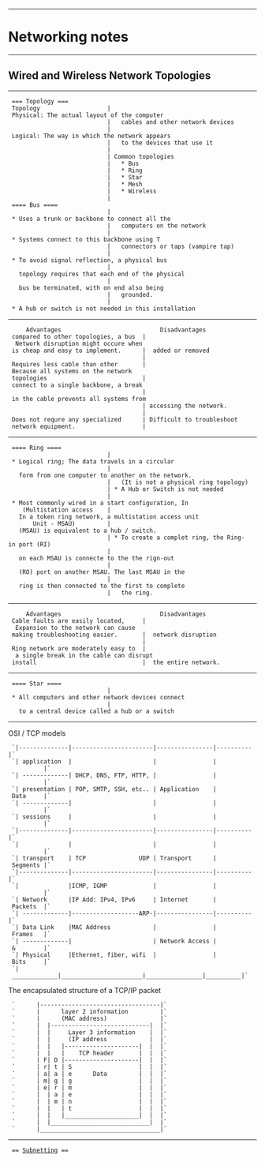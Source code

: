 --------------------------------------------------------------------------------
= Networking notes =
--------------------------------------------------------------------------------
== Wired and Wireless Network Topologies ==
--------------------------------------------------------------------------------
  === Topology ===
  Topology                   | Physical: The actual layout of the computer 
                             |   cables and other network devices
                             | Logical: The way in which the network appears 
                             |   to the devices that use it
                             |
                             | Common topologies 
                             |   * Bus
                             |   * Ring
                             |   * Star
                             |   * Mesh
                             |   * Wireless
                             |
  ==== Bus ====
                             | * Uses a trunk or backbone to connect all the 
                             |   computers on the network
                             | * Systems connect to this backbone using T 
                             |   connectors or taps (vampire tap)
                             | * To avoid signal reflection, a physical bus 
                             |   topology requires that each end of the physical
                             |   bus be terminated, with on end also being 
                             |   grounded.
                             | * A hub or switch is not needed in this installation
--------------------------------------------------------------------------------
      Advantages                            Disadvantages
  compared to other topologies, a bus  |  Network disruption might occure when
  is cheap and easy to implement.      |  added or removed
                                       |
  Requires less cable than other       | Because all systems on the network 
  topologies                           | connect to a single backbone, a break 
                                       | in the cable prevents all systems from
                                       | accessing the network.
                                       |
  Does not requre any specialized      | Difficult to troubleshoot
  network equipment.                   |
--------------------------------------------------------------------------------
  ==== Ring ====
                             | * Logical ring; The data travels in a circular 
                             |   form from one computer to another on the network.
                             |   (It is not a physical ring topology)
                             | * A Hub or Switch is not needed
                             | * Most commonly wired in a start configuration, In
     (Multistation access    |   In a token ring network, a multistation access unit
        Unit - MSAU)         |   (MSAU) is equivalent to a hub / switch.
                             | * To create a complet ring, the Ring-in port (RI)
                             |   on each MSAU is connecte to the the rign-out 
                             |   (RO) port on another MSAU. The last MSAU in the
                             |   ring is then connected to the first to complete
                             |   the ring.
--------------------------------------------------------------------------------
      Advantages                            Disadvantages
  Cable faults are easily located,     |  Expansion to the network can cause
  making troubleshooting easier.       |  network disruption
                                       |
  Ring network are moderately easy to  |  a single break in the cable can disrupt
  install                              |  the entire network.
--------------------------------------------------------------------------------
  ==== Star ====
                             | * All computers and other network devices connect
                             |   to a central device called a hub or a switch
--------------------------------------------------------------------------------
OSI / TCP models

  `|--------------|-----------------------|----------------|----------|`
  `| application  |                       |                |          |`
  `| -------------| DHCP, DNS, FTP, HTTP, |                |          |`
  `| presentation | POP, SMTP, SSH, etc.. | Application    | Data     |`
  `| -------------|                       |                |          |`
  `| sessions     |                       |                |          |`
  `|--------------|-----------------------|----------------|----------|`
  `|              |                       |                |          |`
  `| transport    | TCP               UDP | Transport      | Segments |`
  `|--------------|-----------------------|----------------|----------|`
  `|              |ICMP, IGMP             |                |          |`
  `| Network      |IP Add: IPv4, IPv6     | Internet       | Packets  |`
  `| -------------|-------------------ARP-|----------------|----------|`
  `| Data Link    |MAC Address            |                | Frames   |`
  `| -------------|                       | Network Access | &        |`
  `| Physical     |Ethernet, fiber, wifi  |                | Bits     |`
  `| _____________|_______________________|________________|__________|`

The encapsulated structure of a TCP/IP packet

  `      |----------------------------------|`
  `      |      layer 2 information         |`
  `      |      (MAC address)               |`
  `      |  |----------------------------|  |`
  `      |  |     Layer 3 information    |  |`
  `      |  |     (IP address            |  |`
  `      |  |   |---------------------|  |  |`
  `      |  |   |    TCP header       |  |  |`
  `      | F| D |---------------------|  |  |`
  `      | r| t | S                   |  |  |`
  `      | a| a | e      Data         |  |  |`
  `      | m| g | g                   |  |  |`
  `      | e| r | m                   |  |  |`
  `      |  | a | e                   |  |  |`
  `      |  | m | n                   |  |  |`
  `      |  |   | t                   |  |  |`
  `      |  |   |_____________________|  |  |`
  `      |  |____________________________|  |`
  `      |__________________________________|`
--------------------------------------------------------------------------------
  == [[Subnetting]] ==
  
